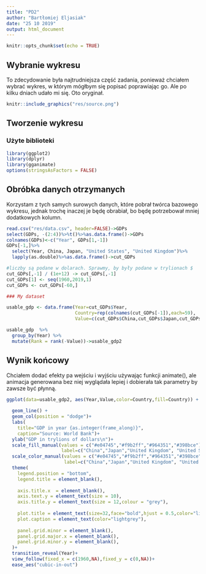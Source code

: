 ```yaml
---
title: "PD2"
author: "Bartłomiej Eljasiak"
date: "25 10 2019"
output: html_document
---
```


```r
knitr::opts_chunk$set(echo = TRUE)
```

## Wybranie wykresu

To zdecydowanie była najtrudniejsza część zadania, ponieważ chciałem wybrać wykres, w którym mógłbym się popisać poprawiając go. Ale po kilku dniach udało mi się. Oto oryginał.
```r
knitr::include_graphics("res/source.png")
```
## Tworzenie wykresu 
### Użyte biblioteki
```r
library(ggplot2)
library(dplyr)
library(gganimate)
options(stringsAsFactors = FALSE)
```

## Obróbka danych otrzymanych
Korzystam z tych samych surowych danych, które pobrał twórca bazowego wykresu, jednak trochę inaczej je będę obrabiał, bo będę potrzebował mniej dodatkowych kolumn. 

```r

read.csv("res/data.csv", header=FALSE)->GDPs
select(GDPs, -(2:4))%>%t()%>%as.data.frame()->GDPs
colnames(GDPs)<-c("Year", GDPs[1,-1])
GDPs[-1,]%>%
  select(Year, China, Japan, "United States", "United Kingdom")%>%
  lapply(as.double)%>%as.data.frame()->cut_GDPs

#liczby są podane w dolarach. Sprawmy, by były podane w trylionach $
cut_GDPs[,-1] / (1e+12) -> cut_GDPs[,-1]
cut_GDPs[1] <- seq(1960,2019,1)
cut_GDPs <- cut_GDPs[-60,]

### My dataset

usable_gdp <- data.frame(Year=cut_GDPs$Year,
                         Country=rep(colnames(cut_GDPs[-1]),each=59),
                         Value=c(cut_GDPs$China,cut_GDPs$Japan,cut_GDPs$United.States,cut_GDPs$United.Kingdom))

usable_gdp  %>%
  group_by(Year) %>%
  mutate(Rank = rank(-Value))->usable_gdp2


```


## Wynik końcowy 

Chciałem dodać efekty pa wejściu i wyjściu używając funkcji animate(), ale animacja generowana bez niej wyglądała lepiej i dobierała tak parametry by zawsze być płynną.


```r

ggplot(data=usable_gdp2, aes(Year,Value,color=Country,fill=Country)) +
  
  geom_line() +
  geom_col(position = "dodge")+
  labs(
    title="GDP in year {as.integer(frame_along)}",
    caption="Source: World Bank")+
  ylab("GDP in trylions of dollars\n")+
  scale_fill_manual(values = c("#e04745","#f9b2ff","#964351","#398bce"),
                    label=c("China","Japan","United Kingdom", "United States"))+
  scale_color_manual(values = c("#e04745","#f9b2ff","#964351","#398bce"),
                     label=c("China","Japan","United Kingdom", "United States"))+
  theme(
    legend.position = "bottom",
    legend.title = element_blank(),
  
    axis.title.x  = element_blank(),
    axis.text.y = element_text(size = 10),
    axis.title.y = element_text(size = 12,colour = "grey"),
    
    plot.title = element_text(size=32,face="bold",hjust = 0.5,color="lightgrey"),
    plot.caption = element_text(color="lightgrey"),
    
    panel.grid.minor = element_blank(),
    panel.grid.major.x = element_blank(),
    panel.grid.minor.y = element_blank(),
  )+
  transition_reveal(Year)+
  view_follow(fixed_x = c(1960,NA),fixed_y = c(0,NA))+
  ease_aes("cubic-in-out")


```